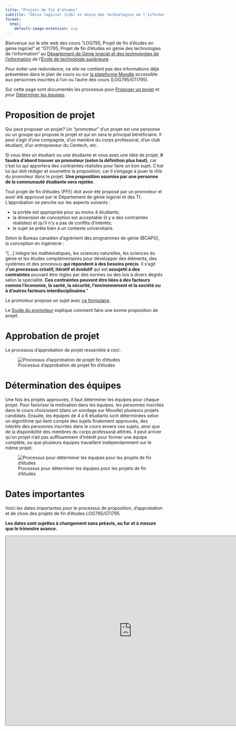 ```yaml
---
title: "Projets de fin d'études"
subtitle: "Génie logiciel (LOG) et Génie des technologies de l'information (GTI) de l'[École de technologie supérieure (ÉTS)](https://www.etsmtl.ca)"
format:
  html:
    default-image-extension: svg
---
```


Bienvenue sur le site web des cours "LOG795, Projet de fin d'études en génie logiciel" et "GTI795, Projet de fin d'études en génie des technologies de l'information" au [Département de Génie logiciel et des technologies de l'information](https://www.etsmtl.ca/ets/gouvernance/decanats-et-departements/departement-genie-logiciel-ti) de l'[École de technologie supérieure](https://www.etsmtl.ca/).

Pour éviter une redondance, ce site ne contient pas des informations déjà présentées dans le plan de cours ou sur [la plateforme Moodle](https://ena.etsmtl.ca) accessible aux personnes inscrites à l'un ou l'autre des cours (LOG795/GTI795). 

Sur cette page sont documentés les processus pour [Proposer un projet](#Proposer) et pour [Déterminer les équipes](#Determiner).

# Proposition de projet {#Proposer}

Qui peut proposer un projet?
Un "promoteur" d'un projet est une personne ou un groupe qui propose le projet et qui en sera le principal bénéficiaire.
Il peut s'agir d'une compagnie, d'un membre du corps professoral, d'un club étudiant, d'un entrepreneur du Centech, etc.

::: {.callout-warning}
Si vous êtes un étudiant ou une étudiante et vous avez une idée de projet, **il faudra d'abord trouver un promoteur (selon la définition plus haut)**, car c'est lui qui apportera des contraintes réalistes pour faire un bon sujet.
C'est lui qui doit rédiger et soumettre la proposition, car il s'engage à jouer le rôle du promoteur dans le projet.
**Une proposition soumise par une personne de la communauté étudiante sera rejetée.**
::: 

Tout projet de fin d'études (PFE) doit avoir été proposé par un promoteur et avoir été approuvé par le Département de génie logiciel et des TI.
L'approbation se penche sur les aspects suivants :

- la portée est appropriée pour au moins 4 étudiants; 
- la dimension de conception est acceptable (il y a des contraintes réalistes) et qu'il n'y a pas de conflits d'intérêts;
- le sujet se prête bien à un contexte universitaire.

::: {.callout-note appearance="simple"}
Selon le Bureau canadien d'agrément des programmes de génie (BCAPG), la conception en ingénierie :

"[...] intègre les mathématiques, les sciences naturelles, les sciences du génie et les études complémentaires pour développer des éléments, des systèmes et des processus **qui répondent à des besoins précis**. Il s'agit d'**un processus créatif, itératif et évolutif** qui est **assujetti à des contraintes** pouvant être régies par des normes ou des lois à divers degrés selon la spécialité. **Ces contraintes peuvent être liées à des facteurs comme l'économie, la santé, la sécurité, l'environnement et la société ou à d'autres facteurs interdisciplinaires**."
:::

Le promoteur propose un sujet avec [ce formulaire](http://tiny.cc/prop-pfe-logti). 

<!-- Un projet de fin d'études est une activité de conception et d'apprentissage universitaire.
Pour certains PFE, des ententes de confidentialité et de cession de droits de propriété intellectuelle peuvent être exigées.
Avant de signer quoi que ce soit, les membres étudiants et le promoteur (les partenaires industriels), le cas échéant, doivent lire et comprendre [ce document explicatif](https://docs.google.com/a/etsmtl.net/viewer?a=v&pid=sites&srcid=ZXRzbXRsLm5ldHxsb2c3OTUtZ3RpNzk1fGd4OjE5ZDAzZjM3M2I4NjI4NGE). -->

::: {.callout-tip appearance="simple"}
Le [Guide du promoteur](guidePromoteur.qmd) explique comment faire une bonne proposition de projet.
:::

# Approbation de projet

Le processus d'approbation de projet ressemble à ceci :

![Processus d'approbation de projet fin d'études](http://tiny.cc/pfelogti_proc_prop_svg)

# Détermination des équipes {#Determiner}

Une fois les projets approuvés, il faut déterminer les équipes pour chaque projet.
Pour favoriser la motivation dans les équipes, les personnes inscrites dans le cours choisissent (dans un sondage sur Moodle) plusieurs projets candidats.
Ensuite, les équipes de 4 à 6 étudiants sont déterminées selon un algorithme qui tient compte des sujets finalement approuvés, des intérêts des personnes inscrites dans le cours envers ces sujets, ainsi que de la disponibilité des membres du corps professoral attitrés.
Il peut arriver qu'un projet n'ait pas suffisamment d'intérêt pour former une équipe complète, ou que plusieurs équipes travaillent indépendamment sur le même projet.

![Processus pour déterminer les équipes pour les projets de fin d'études](http://tiny.cc/pfelogti_proc_equpe_svg)

# Dates importantes

Voici les dates importantes pour le processus de proposition, d'approbation et de choix des projets de fin d'études LOG795/GTI795.

::: {.callout-warning}
**Les dates sont sujettes à changement sans préavis, au fur et à mesure que le trimestre avance.**
:::

<iframe src="https://calendar.google.com/calendar/embed?height=600&wkst=1&ctz=America%2FNew_York&showPrint=0&mode=AGENDA&src=Y184Y2MyZTY4YjM4MDc3NzNjZDBjZWFkYzIxY2VmY2UxNzE4YmI1ZDI1MmI0MWZhYWQ3YTgzYTlkZGJhZDNmYmM2QGdyb3VwLmNhbGVuZGFyLmdvb2dsZS5jb20&color=%23b39ddb" style="border:solid 1px #777" width="800" height="600" frameborder="0" scrolling="no"></iframe>
